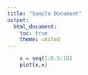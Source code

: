 ```yaml
---
title: "Sample Document"
output:
  html_document:
    toc: true
    theme: united
---
```


```r
    x = seq(1:0.5:10)
    plot(x,x)
```

